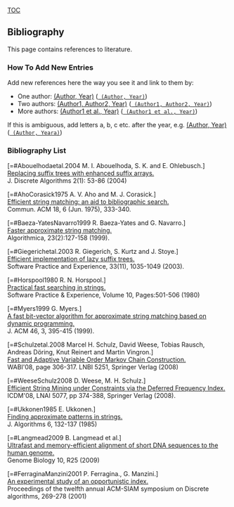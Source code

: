 
[[TOC]]
== Bibliography ==

This page contains references to literature.

=== How To Add New Entries ===

Add new references here the way you see it and link to them by:

*One author: [[Bibliography#AuthorYear| (Author, Year)]] (<tt>[[Bibliography#AuthorYear| (Author, Year)]]</tt>)
*Two authors: [[Bibliography#Author1Author2Year| (Author1, Author2, Year)]] (<tt>[[Bibliography#Author1Author2Year| (Author1, Author2, Year)]]</tt>)
*More authors: [[Bibliography#Author1etal.2008| (Author1 et al., Year)]] (<tt>[[Bibliography#Author1etal.2008| (Author1 et al., Year)]]</tt>)

If this is ambiguous, add letters a, b, c etc. after the year, e.g. [[Bibliography#AuthorYear| (Author, Year)]] (<tt>[[Bibliography#AuthorYear| (Author, Yeara)]]</tt>)

=== Bibliography List ===

[=#Abouelhodaetal.2004 M. I. Abouelhoda, S. K. and E. Ohlebusch.]<br>
[http://dl.acm.org/citation.cfm?id=985389 Replacing suffix trees with enhanced suffix arrays.]<br> J. Discrete Algorithms 2(1): 53-86 (2004)

[=#AhoCorasick1975 A. V. Aho and M. J. Corasick.]<br>
[http://doi.acm.org/10.1145/360825.360855 Efficient string matching: an aid to bibliographic search.]<br> Commun. ACM 18, 6 (Jun. 1975), 333-340.

[=#Baeza-YatesNavarro1999 R. Baeza-Yates and G. Navarro.]<br>
[http://citeseerx.ist.psu.edu/viewdoc/summary?doi=10.1.1.21.1448 Faster approximate string matching.]<br> Algorithmica, 23(2):127-158 (1999).

[=#Giegerichetal.2003 R. Giegerich, S. Kurtz and J. Stoye.]<br>
[http://bibiserv.techfak.uni-bielefeld.de/wotd/GieKurSto2003.pdf Efficient implementation of lazy suffix trees.]<br> Software Practice and Experience, 33(11), 1035-1049 (2003).

[=#Horspool1980 R. N. Horspool.]<br>
[http://citeseerx.ist.psu.edu/viewdoc/summary?doi=10.1.1.63.3421 Practical fast searching in strings.]<br> Software Practice & Experience, Volume 10, Pages:501-506 (1980)

[=#Myers1999 G. Myers.]<br>
[http://doi.acm.org/10.1145/316542.316550 A fast bit-vector algorithm for approximate string matching based on dynamic programming.]<br> J. ACM 46, 3, 395-415 (1999).

[=#Schulzetal.2008 Marcel H. Schulz, David Weese, Tobias Rausch, Andreas Döring, Knut Reinert and Martin Vingron.]<br> [http://www.inf.fu-berlin.de/inst/ag-bio-expired/FILES/ROOT/Publications/weese/VOMCwabi2008.pdf Fast and Adaptive Variable Order Markov Chain Construction.]<br> WABI'08, page 306-317.
LNBI 5251, Springer Verlag (2008)

[=#WeeseSchulz2008 D. Weese, M. H. Schulz.]<br>
[http://www.seqan.de/projects/dfi.html Efficient String Mining under Constraints via the Deferred Frequency Index.]<br> ICDM'08, LNAI 5077, pp 374-388, Springer Verlag (2008).

[=#Ukkonen1985 E. Ukkonen.]<br>
[http://www.cs.helsinki.fi/u/ukkonen/JAlg.pdf Finding approximate patterns in strings.]<br> J. Algorithms 6, 132-137 (1985)

[=#Langmead2009 B. Langmead et al.]<br>
[http://www.biomedcentral.com/content/pdf/gb-2009-10-3-r25.pdfSimilarYou Ultrafast and memory-efficient alignment of short DNA sequences to the human genome.]<br> Genome Biology 10, R25 (2009)

[=#FerraginaManzini2001 P. Ferragina., G. Manzini.]<br>
[http://delivery.acm.org/10.1145/370000/365458/p269-ferragina.pdf?ip=160.45.112.63&acc=ACTIVE%20SERVICE&CFID=144895251&CFTOKEN=25410500&__acm__=1345644011_cb498ce595c510612bfc095fcab78d95 An  experimental study  of an  opportunistic  index.]<br> Proceedings of the twelfth annual ACM-SIAM symposium on Discrete algorithms, 269-278 (2001)



{{TracNotice|{{PAGENAME}}}}